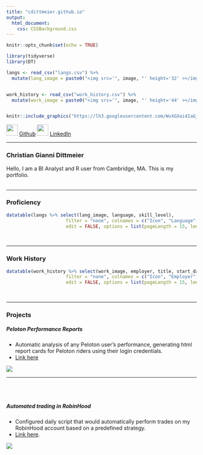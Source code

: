 ```yaml
---
title: "cdittmeier.github.io"
output: 
  html_document:
    css: CSSBackground.css
---
```




```r
knitr::opts_chunk$set(echo = TRUE)

library(tidyverse)
library(DT)

langs <- read_csv("langs.csv") %>%
  mutate(lang_image = paste0("<img src='", image, "' height='32' ></img>"))


work_history <- read_csv("work_history.csv") %>%
  mutate(work_image = paste0("<img src='", image, "' height='44' ></img>"))



```



<p class="prophoto"> 
```r
knitr::include_graphics("https://lh3.googleusercontent.com/WvXGXai4IaGjGopufxZyJGlDE2vCM6un2vPcwJHSyh9NbEe3lZusr5Sg_Cxtl9fmwzwXmVZ_CYAEU8jwzrRE0xn25PMvSa1A9IcQ1nTBpyJE6TecVfsSlRgFhxN1Ihy3xVMWWjuSyNX7Yud2siYwoTdLe5qY-s6M7Sy4EGz46Sv_1jXcghc-OcVzcmbtqkygXp_DF0P7p8uHefvt_a5uwzpd2Y2Aq22g7P7886kGSGrjhrGBY0exokaZZLs1kDhE7XTyOCnOXeJxX19YTUZx82VCvJsKeiMsiBkmvw9sF8FtAXPz-yLwZGW2djtE7An7fn1qYWb0GCWHKqcoHW-TQFn_2O8O1T0OCgvKM05YU-IXl9QKNGvZAvxHHZKCOd88p8ikNmPEq7P00JPqvNIfzw8xBvnNLIv0ulvg01M8QDtqzzBscEADNP397i8po3Ip-QearHLO23x-D2hZqRJVGJjhFT8Eo4FTLQ0DnAYwNPlK8NeMFE7FXOYeX19ipKj3bQ5pWZ1YfLaO3ZmjSUVOCk6vkpcCVPgloKS3wdMV_yhA8lE-XA_mljQWTd55vYE12knYQdH5KmC8fGEhZsC4MBMUA0PwNaTEgNVOHD6I4vR6VWu80rdhZ-YGTru7DjRPc0Q-H6LcVTsL8zYQCbASYnTj8BbAQKzY89B9R6DHXjSegLIQhKSyQObcr1vv6R8=w838-h818-no?authuser=0", dpi='retina')
```
<img src="https://github.githubassets.com/images/modules/logos_page/GitHub-Mark.png" href="https://github.com/cdittmeier" width="30" height="30" /> [Github]("https://github.com/cdittmeier") <img src="https://www.flaticon.com/svg/static/icons/svg/174/174857.svg" href="https://github.com/cdittmeier" width="30" height="30" />    [LinkedIn]("https://www.linkedin.com/in/christiandittmeier/")
</p>

<hr> </hr>

### Christian Gianni Dittmeier
Hello, I am a BI Analyst and R user from Cambridge, MA. This is my portfolio. <br> </br> 

<hr> </hr>
### Proficiency 

```r
        
datatable(langs %>% select(lang_image, language, skill_level),
                      filter = "none", colnames = c("Icon", "Language", "Skill Level"), rownames = FALSE, escape = F,
                      edit = FALSE, options = list(pageLength = 15, lengthChange = FALSE))
            
        
```

<hr> </hr>
### Work History

```r
        
datatable(work_history %>% select(work_image, employer, title, start_date, end_date),
                      filter = "none", colnames = c("Icon", "Employer", "Title", "Start", "End"), rownames = FALSE, escape = F,
                      edit = FALSE, options = list(pageLength = 15, lengthChange = FALSE))
            
        
```



<hr> </hr>
### Projects



##### <b> Peloton Performance Reports </b>
- Automatic analysis of any Peloton user's performance, generating html report cards for Peloton riders using their login credentials. 
- [Link here](https://github.com/CDittmeier/pelotonPerformance)

<img src="https://github.com/CDittmeier/pelotonPerformance/raw/main/man/figures/reportExample.png" />

<hr> </hr>
<br> </br>

##### <b> Automated trading in RobinHood </b>
- Configured daily script that would automatically perform trades on my RobinHood account based on a predefined strategy.
- [Link here](https://medium.com/@christiangdittmeier/i-automated-my-robinhood-account-using-an-r-script-that-randomly-buys-and-sells-cheap-stocks-c93b18a1c04c).

<img src="https://miro.medium.com/max/700/1*tq0XH6hsS4GKBy9CFgdb-w.png" />



